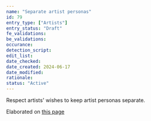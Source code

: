 ```yaml
---
name: "Separate artist personas"
id: 79
entry_type: ["Artists"]
entry_status: "Draft"
fe_validations:
be_validations:
occurance:
detection_script:
edit_list:
date_checked:
date_created: 2024-06-17
date_modified:
rationale:
status: "Active"
---
```

Respect artists' wishes to keep artist personas separate.

Elaborated on [this page](/docs/other-guidelines/merging-entries)